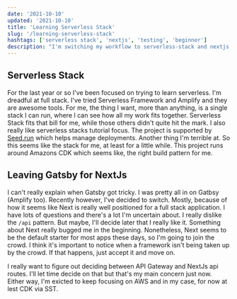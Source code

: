 ```yaml
---
date: '2021-10-10'
updated: '2021-10-10'
title: 'Learning Serverless Stack'
slug: '/learning-serverless-stack'
hashtags: ['serverless stack', 'nextjs', 'testing', 'beginner']
description: "I'm switching my workflow to serverless-stack and nextjs."
---
```


## Serverless Stack

For the last year or so I've been focused on trying to learn serverless. I'm dreadful at full stack. I've tried Serverless Framework and Amplify and they are awesome tools. For me, the thing I want, more than anything, is a single stack I can run, where I can see how all my work fits together. Serverless Stack fits that bill for me, while those others didn't quite hit the mark. I also really like serverless stacks tutorial focus. The project is supported by <a href="www.seed.run" rel="no-follow" target="_blank">Seed.run</a> which helps manage deployments. Another thing I'm terrible at. So this seems like the stack for me, at least for a little while. This project runs around Amazons CDK which seems like, the right build pattern for me.

## Leaving Gatsby for NextJs

I can't really explain when Gatsby got tricky. I was pretty all in on Gatbsy (Amplify too). Recently however, I've decided to switch. Mostly, because of how it seems like Next is really well positioned for a full stack application. I have lots of questions and there's a lot I'm uncertain about. I really dislike the `/api` pattern. But maybe, I'll decide later that I really like it. Something about Next really bugged me in the beginning. Nonetheless, Next seems to be the default starter for most apps these days, so I'm going to join the crowd. I think it's important to notice when a framework isn't being taken up by the crowd. If that happens, just accept it and move on.

I really want to figure out deciding between API Gateway and NextJs api routes. I'll let time decide on that but that's my main concern just now. Either way, I'm exicted to keep focusing on AWS and in my case, for now at lest CDK via SST.
